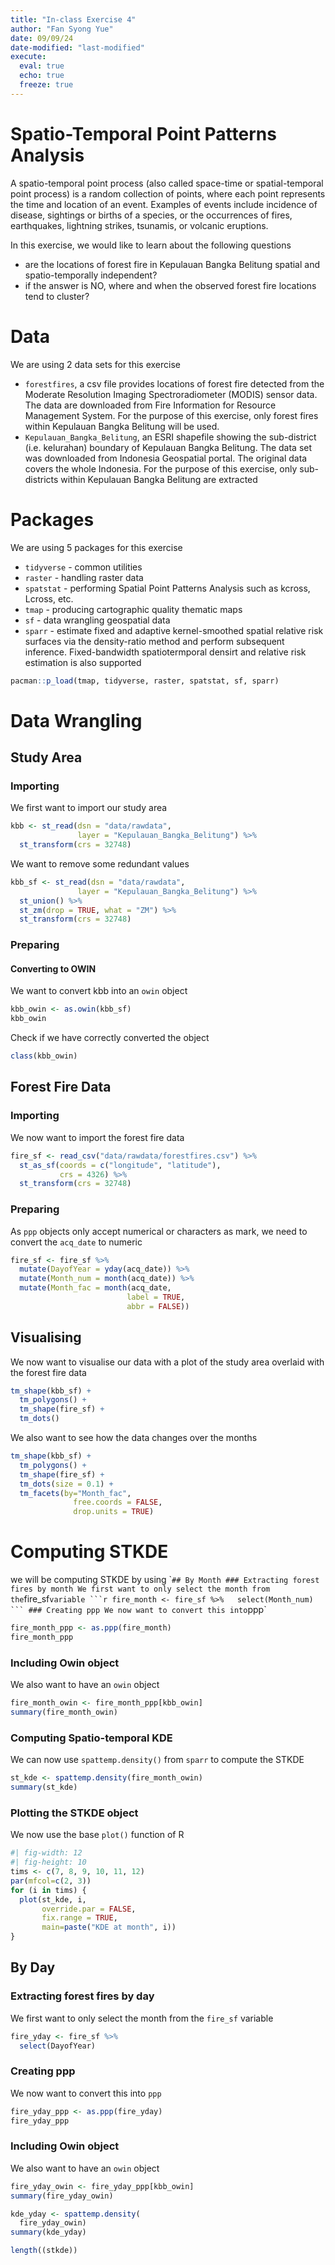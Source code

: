 ```yaml
---
title: "In-class Exercise 4"
author: "Fan Syong Yue"
date: 09/09/24
date-modified: "last-modified"
execute:
  eval: true
  echo: true
  freeze: true
---
```


# Spatio-Temporal Point Patterns Analysis

A spatio-temporal point process (also called space-time or spatial-temporal point process) is a random collection of points, where each point represents the time and location of an event. Examples of events include incidence of disease, sightings or births of a species, or the occurrences of fires, earthquakes, lightning strikes, tsunamis, or volcanic eruptions.

In this exercise, we would like to learn about the following questions

-   are the locations of forest fire in Kepulauan Bangka Belitung spatial and spatio-temporally independent?
-   if the answer is NO, where and when the observed forest fire locations tend to cluster?

# Data

We are using 2 data sets for this exercise

-   `forestfires`, a csv file provides locations of forest fire detected from the Moderate Resolution Imaging Spectroradiometer (MODIS) sensor data. The data are downloaded from Fire Information for Resource Management System. For the purpose of this exercise, only forest fires within Kepulauan Bangka Belitung will be used.
-   `Kepulauan_Bangka_Belitung`, an ESRI shapefile showing the sub-district (i.e. kelurahan) boundary of Kepulauan Bangka Belitung. The data set was downloaded from Indonesia Geospatial portal. The original data covers the whole Indonesia. For the purpose of this exercise, only sub-districts within Kepulauan Bangka Belitung are extracted

# Packages

We are using 5 packages for this exercise

-   `tidyverse` - common utilities
-   `raster` - handling raster data
-   `spatstat` - performing Spatial Point Patterns Analysis such as kcross, Lcross, etc.
-   `tmap` - producing cartographic quality thematic maps
-   `sf` - data wrangling geospatial data
-   `sparr` - estimate fixed and adaptive kernel-smoothed spatial relative risk surfaces via the density-ratio method and perform subsequent inference. Fixed-bandwidth spatiotermporal densirt and relative risk estimation is also supported

```r
pacman::p_load(tmap, tidyverse, raster, spatstat, sf, sparr)
```

# Data Wrangling

## Study Area
### Importing
We first want to import our study area
```r
kbb <- st_read(dsn = "data/rawdata",
               layer = "Kepulauan_Bangka_Belitung") %>%
  st_transform(crs = 32748)
```
We want to remove some redundant values
```r
kbb_sf <- st_read(dsn = "data/rawdata",
               layer = "Kepulauan_Bangka_Belitung") %>%
  st_union() %>%
  st_zm(drop = TRUE, what = "ZM") %>%
  st_transform(crs = 32748)
```

### Preparing
#### Converting to OWIN
We want to convert kbb into an `owin` object
```r
kbb_owin <- as.owin(kbb_sf)
kbb_owin
```

Check if we have correctly converted the object
```r
class(kbb_owin)
```

## Forest Fire Data
### Importing
We now want to import the forest fire data
```r
fire_sf <- read_csv("data/rawdata/forestfires.csv") %>%
  st_as_sf(coords = c("longitude", "latitude"),
           crs = 4326) %>%
  st_transform(crs = 32748)
```
### Preparing
As `ppp` objects only accept numerical or characters as mark, we need to convert the `acq_date` to numeric

```r
fire_sf <- fire_sf %>%
  mutate(DayofYear = yday(acq_date)) %>%
  mutate(Month_num = month(acq_date)) %>%
  mutate(Month_fac = month(acq_date,
                          label = TRUE,
                          abbr = FALSE))
```
## Visualising
We now want to visualise our data with a plot of the study area overlaid with the forest fire data
```r
tm_shape(kbb_sf) +
  tm_polygons() +
  tm_shape(fire_sf) +
  tm_dots()
```
We also want to see how the data changes over the months
```r

tm_shape(kbb_sf) +
  tm_polygons() +
  tm_shape(fire_sf) +
  tm_dots(size = 0.1) +
  tm_facets(by="Month_fac",
              free.coords = FALSE,
              drop.units = TRUE)
```

# Computing STKDE
we will be computing STKDE by using ``
## By Month
### Extracting forest fires by month
We first want to only select the month from the `fire_sf` variable
```r
fire_month <- fire_sf %>%
  select(Month_num)
```
### Creating ppp
We now want to convert this into `ppp`
```r
fire_month_ppp <- as.ppp(fire_month)
fire_month_ppp
```

### Including Owin object
We also want to have an `owin` object
```r
fire_month_owin <- fire_month_ppp[kbb_owin]
summary(fire_month_owin)
```

### Computing Spatio-temporal KDE
We can now use `spattemp.density()` from `sparr` to compute the STKDE
```r
st_kde <- spattemp.density(fire_month_owin)
summary(st_kde)
```

### Plotting the STKDE object
We now use the base `plot()` function of R
```r
#| fig-width: 12
#| fig-height: 10
tims <- c(7, 8, 9, 10, 11, 12)
par(mfcol=c(2, 3))
for (i in tims) {
  plot(st_kde, i,
       override.par = FALSE,
       fix.range = TRUE,
       main=paste("KDE at month", i))
}
```

## By Day
### Extracting forest fires by day
We first want to only select the month from the `fire_sf` variable
```r
fire_yday <- fire_sf %>%
  select(DayofYear)
```
### Creating ppp
We now want to convert this into `ppp`
```r
fire_yday_ppp <- as.ppp(fire_yday)
fire_yday_ppp
```

### Including Owin object
We also want to have an `owin` object
```r
fire_yday_owin <- fire_yday_ppp[kbb_owin]
summary(fire_yday_owin)
```
```r
kde_yday <- spattemp.density(
  fire_yday_owin)
summary(kde_yday)
```
```r
length((stkde))
```
